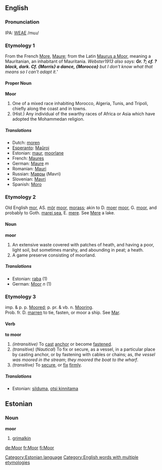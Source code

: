 ==English==
===Pronunciation===
IPA: [[WEAE]] /mʊɹ/

===Etymology 1===
From the French [[More]], [[Maure]]; from the Latin [[Maurus a Moor]], meaning a Mauritanian, an inhabitant of Mauritania.  ''Webster1913 also says: <B>Gr. ?; cf. ? black, dark. Cf. {Morris} a dance, {Morocco}</B> but I don't know what that means so I can't adapt it.'''

====Proper Noun====
'''Moor'''
#  One of a mixed race inhabiting Morocco, Algeria, Tunis, and Tripoli, chiefly along the coast and in towns.
#  (Hist.) Any individual of the swarthy races of Africa or Asia which have adopted the Mohammedan religion.

=====Translations=====
*Dutch: [[moren]]<!-- chg to sing. -->
*[[Esperanto]]: [[Maŭroj]]
*Estonian: [[maur]], [[moorlane]]
*French: [[Maures]]<!-- chg to sing. -->
*German: [[Maure]] ''m''
*Romanian: [[Mauri]]<!-- chg to sing. -->
*Russian: [[Мавры]] (Mavri)<!-- chg to sing. -->
*Slovenian: [[Mavri]]<!-- chg to sing? -->
*Spanish: [[Moro]]

===Etymology 2===
Old English [[mor]], AS. [[mör]] [[moor]], [[morass]]; akin to D. [[moer]] [[moor]], G. [[moor]], and probably to Goth. [[marei sea]], E. [[mere]]. See [[Mere]] a lake.

====Noun====
'''moor'''
# An extensive waste covered with patches of heath, and  having a poor, light soil, but sometimes marshy, and  abounding in peat; a heath.
# A game preserve consisting of moorland.

=====Translations=====
*Estonian: [[raba]] (1)
*German: [[Moor]] ''n'' (1)


===Etymology 3===
imp. & p. p. [[Moored]]; p. pr. & vb. n. [[Mooring]].<BR>
Prob. fr. D. [[marren]] to tie, fasten, or moor a ship. See [[Mar]].

====Verb====
'''to moor'''
#''(intransitive)'' To [[cast]] [[anchor]] or become [[fasten]]ed.
#''(transitive)'' (''Nautical'') To fix or secure, as a vessel, in a particular  place by casting anchor, or by fastening with cables or chains; as, ''the vessel was moored in the stream''; ''they  moored the boat to the wharf''.
#''(transitive)'' To [[secure]], or [[fix]] [[firm]]ly.

=====Translations=====
*Estonian: [[silduma]], [[otsi kinnitama]]

==Estonian==
[[Category:Estonian language]]
===Noun===
'''moor'''
# [[grimalkin]]


[[Category:English words with multiple etymologies]]

[[de:Moor]]
[[fr:Moor]]
[[fi:Moor]]